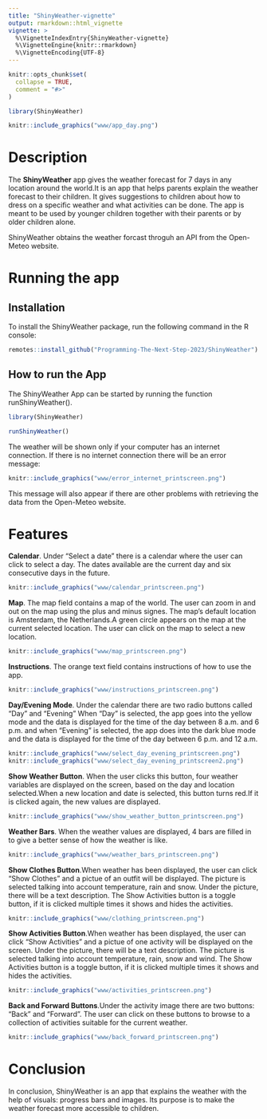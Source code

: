 ```yaml
---
title: "ShinyWeather-vignette"
output: rmarkdown::html_vignette
vignette: >
  %\VignetteIndexEntry{ShinyWeather-vignette}
  %\VignetteEngine{knitr::rmarkdown}
  %\VignetteEncoding{UTF-8}
---
```


```r
knitr::opts_chunk$set(
  collapse = TRUE,
  comment = "#>"
)
```

```r
library(ShinyWeather)
```


```r
knitr::include_graphics("www/app_day.png") 
```

# Description

The **ShinyWeather** app gives the weather forecast for 7 days in any location around the world.It is an app that helps parents explain the weather forecast to their children.
It gives suggestions to children about how to dress on a specific weather and what activities can be done.
The app is meant to be used by younger children together with their parents or by older children alone.

ShinyWeather obtains the weather forcast throguh an API from the Open-Meteo website.

# Running the app

## Installation

To install the ShinyWeather package, run the following command in the R console:


```r
remotes::install_github("Programming-The-Next-Step-2023/ShinyWeather")
```

## How to run the App

The ShinyWeather App can be started by running the function runShinyWeather().
```r
library(ShinyWeather)

runShinyWeather()
```

The weather will be shown only if your computer has an internet connection. If there is no internet connection there will be an error message:

```r
knitr::include_graphics("www/error_internet_printscreen.png") 
```
This message will also appear if there are other problems with retrieving the data from the Open-Meteo website.

# Features


**Calendar**. Under "Select a date" there is a calendar where the user can click to select a day.
The dates available are the current day and six consecutive days in the future.

```r
knitr::include_graphics("www/calendar_printscreen.png") 
```


**Map**. The map field contains a map of the world. The user can zoom in and out on the map using the plus and minus signes.
The map's default location is Amsterdam, the Netherlands.A green circle appears on the map at the current selected location.
The user can click on the map to select a new location. 

```r
knitr::include_graphics("www/map_printscreen.png")

```


**Instructions**. The orange text field contains instructions of how to use the app.

```r
knitr::include_graphics("www/instructions_printscreen.png")

```

**Day/Evening Mode**. Under the calendar there are two radio buttons called "Day" and "Evening"
When "Day" is selected, the app goes into the yellow mode and the data is displayed for the time of the day 
between 8 a.m. and 6 p.m. and when "Evening" is selected, the app does into the dark blue mode and the data is 
displayed for the time of the day between 6 p.m. and 12 a.m.

```r
knitr::include_graphics("www/select_day_evening_printscreen.png")
knitr::include_graphics("www/select_day_evening_printscreen2.png")
```

**Show Weather Button**. When the user clicks this button, four weather variables are displayed on the screen, based on the day and location selected.When a new location and date is selected, this button turns red.If it is clicked again, the new values are displayed.
```r
knitr::include_graphics("www/show_weather_button_printscreen.png")

```

**Weather Bars**. When the weather values are displayed, 4 bars are filled in to give a better sense of how the weather is like.

```r
knitr::include_graphics("www/weather_bars_printscreen.png")

```


**Show Clothes Button**.When weather has been displayed, the user can click "Show Clothes" and a pictue of an outfit will be displayed.
The picture is selected talking into account temperature, rain and snow. Under the picture, there will be a text description.
The Show Activities button is a toggle button, if it is clicked multiple times it shows and hides the activities.

```r
knitr::include_graphics("www/clothing_printscreen.png")

```

**Show Activities Button**.When weather has been displayed, the user can click "Show Activities" and a pictue of one activity will be displayed on the screen. Under the picture, there will be a text description.
The picture is selected talking into account temperature, rain, snow and wind.
The Show Activities button is a toggle button, if it is clicked multiple times it shows and hides the activities.

```r
knitr::include_graphics("www/activities_printscreen.png")

```

**Back and Forward Buttons**.Under the activity image there are two buttons: "Back" and "Forward". The user can click on these buttons to browse to a collection of activities suitable for the current weather.

```r
knitr::include_graphics("www/back_forward_printscreen.png")

```




# Conclusion

In conclusion, ShinyWeather is an app that explains the weather with the help of visuals: progress bars and images.
Its purpose is to make the weather forecast more accessible to children.
